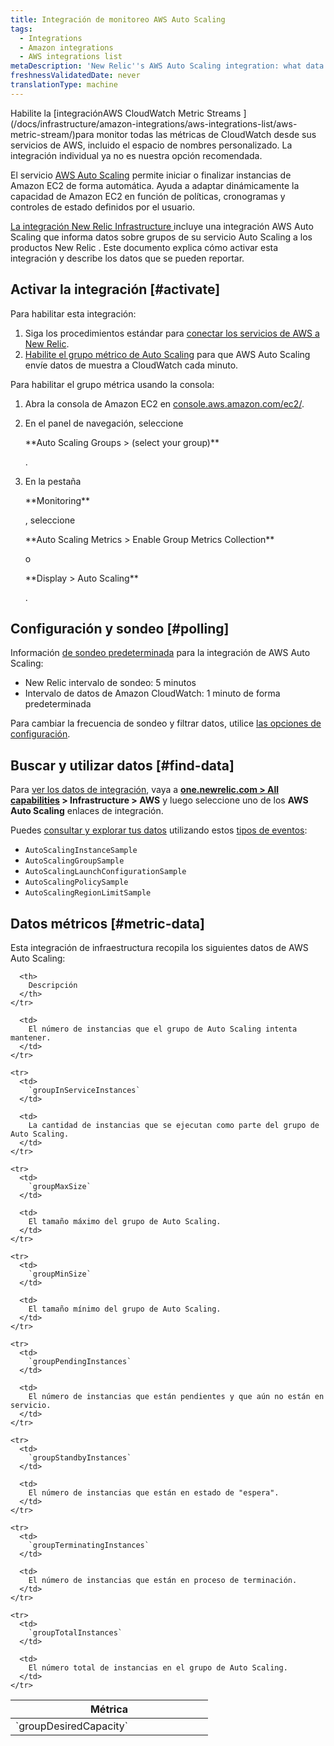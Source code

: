 ```yaml
---
title: Integración de monitoreo AWS Auto Scaling
tags:
  - Integrations
  - Amazon integrations
  - AWS integrations list
metaDescription: 'New Relic''s AWS Auto Scaling integration: what data it reports, and how to enable it.'
freshnessValidatedDate: never
translationType: machine
---
```


<Callout variant="important">
  Habilite la [integraciónAWS CloudWatch Metric Streams ](/docs/infrastructure/amazon-integrations/aws-integrations-list/aws-metric-stream/)para monitor todas las métricas de CloudWatch desde sus servicios de AWS, incluido el espacio de nombres personalizado. La integración individual ya no es nuestra opción recomendada.
</Callout>

El servicio [AWS Auto Scaling](https://aws.amazon.com/autoscaling/) permite iniciar o finalizar instancias de Amazon EC2 de forma automática. Ayuda a adaptar dinámicamente la capacidad de Amazon EC2 en función de políticas, cronogramas y controles de estado definidos por el usuario.

[La integración New Relic Infrastructure ](/docs/infrastructure/integrations-getting-started/getting-started/introduction-infrastructure-integrations)incluye una integración AWS Auto Scaling que informa datos sobre grupos de su servicio Auto Scaling a los productos New Relic . Este documento explica cómo activar esta integración y describe los datos que se pueden reportar.

## Activar la integración [#activate]

Para habilitar esta integración:

1. Siga los procedimientos estándar para [conectar los servicios de AWS a New Relic](/docs/infrastructure/infrastructure-integrations/getting-started/connect-aws-integrations-infrastructure).
2. [Habilite el grupo métrico de Auto Scaling](https://docs.aws.amazon.com/autoscaling/ec2/userguide/as-instance-monitoring.html#as-group-metrics) para que AWS Auto Scaling envíe datos de muestra a CloudWatch cada minuto.

Para habilitar el grupo métrica usando la consola:

1. Abra la consola de Amazon EC2 en [console.aws.amazon.com/ec2/](https://console.aws.amazon.com/ec2/).

2. En el panel de navegación, seleccione

   <DNT>
     **Auto Scaling Groups > (select your group)**
   </DNT>

   .

3. En la pestaña

   <DNT>
     **Monitoring**
   </DNT>

   , seleccione

   <DNT>
     **Auto Scaling Metrics > Enable Group Metrics Collection**
   </DNT>

   o

   <DNT>
     **Display > Auto Scaling**
   </DNT>

   .

## Configuración y sondeo [#polling]

Información [de sondeo predeterminada](/docs/infrastructure/amazon-integrations/aws-integrations-list/aws-polling-intervals-infrastructure-integrations) para la integración de AWS Auto Scaling:

* New Relic intervalo de sondeo: 5 minutos
* Intervalo de datos de Amazon CloudWatch: 1 minuto de forma predeterminada

Para cambiar la frecuencia de sondeo y filtrar datos, utilice [las opciones de configuración](/docs/integrations/new-relic-integrations/getting-started/configure-polling-frequency-data-collection-cloud-integrations).

## Buscar y utilizar datos [#find-data]

Para [ver los datos de integración](/docs/infrastructure/integrations/find-use-infrastructure-integration-data), vaya a <DNT>**[one.newrelic.com > All capabilities](https://one.newrelic.com/all-capabilities) > Infrastructure > AWS**</DNT> y luego seleccione uno de los <DNT>**AWS Auto Scaling**</DNT> enlaces de integración.

Puedes [consultar y explorar tus datos](/docs/using-new-relic/data/understand-data/query-new-relic-data) utilizando estos [tipos de eventos](/docs/data-apis/understand-data/new-relic-data-types/#event-data):

* `AutoScalingInstanceSample`
* `AutoScalingGroupSample`
* `AutoScalingLaunchConfigurationSample`
* `AutoScalingPolicySample`
* `AutoScalingRegionLimitSample`

## Datos métricos [#metric-data]

Esta integración de infraestructura recopila los siguientes datos de AWS Auto Scaling:

<table>
  <thead>
    <tr>
      <th width="300px">
        Métrica
      </th>

      <th>
        Descripción
      </th>
    </tr>
  </thead>

  <tbody>
    <tr>
      <td>
        `groupDesiredCapacity`
      </td>

      <td>
        El número de instancias que el grupo de Auto Scaling intenta mantener.
      </td>
    </tr>

    <tr>
      <td>
        `groupInServiceInstances`
      </td>

      <td>
        La cantidad de instancias que se ejecutan como parte del grupo de Auto Scaling.
      </td>
    </tr>

    <tr>
      <td>
        `groupMaxSize`
      </td>

      <td>
        El tamaño máximo del grupo de Auto Scaling.
      </td>
    </tr>

    <tr>
      <td>
        `groupMinSize`
      </td>

      <td>
        El tamaño mínimo del grupo de Auto Scaling.
      </td>
    </tr>

    <tr>
      <td>
        `groupPendingInstances`
      </td>

      <td>
        El número de instancias que están pendientes y que aún no están en servicio.
      </td>
    </tr>

    <tr>
      <td>
        `groupStandbyInstances`
      </td>

      <td>
        El número de instancias que están en estado de "espera".
      </td>
    </tr>

    <tr>
      <td>
        `groupTerminatingInstances`
      </td>

      <td>
        El número de instancias que están en proceso de terminación.
      </td>
    </tr>

    <tr>
      <td>
        `groupTotalInstances`
      </td>

      <td>
        El número total de instancias en el grupo de Auto Scaling.
      </td>
    </tr>
  </tbody>
</table>
